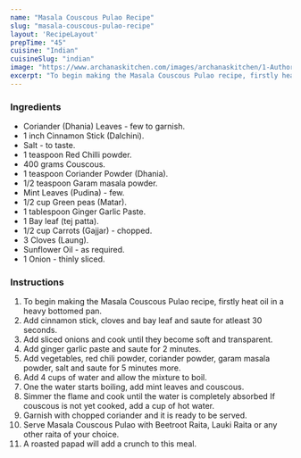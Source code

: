 ---
name: "Masala Couscous Pulao Recipe"
slug: "masala-couscous-pulao-recipe"
layout: 'RecipeLayout'
prepTime: "45"
cuisine: "Indian"
cuisineSlug: "indian"
image: "https://www.archanaskitchen.com/images/archanaskitchen/1-Author/Karthika_Gopalakrishnan/Masala_Couscous_Pulao.jpg"
excerpt: "To begin making the Masala Couscous Pulao recipe, firstly heat oil in a heavy bottomed pan"
---

### Ingredients

- Coriander (Dhania) Leaves - few to garnish.
- 1 inch Cinnamon Stick (Dalchini).
- Salt - to taste.
- 1 teaspoon Red Chilli powder.
- 400 grams Couscous.
- 1 teaspoon Coriander Powder (Dhania).
- 1/2 teaspoon Garam masala powder.
- Mint Leaves (Pudina) - few.
- 1/2 cup Green peas (Matar).
- 1 tablespoon Ginger Garlic Paste.
- 1 Bay leaf (tej patta).
- 1/2 cup Carrots (Gajjar) - chopped.
- 3 Cloves (Laung).
- Sunflower Oil - as required.
- 1 Onion - thinly sliced.

### Instructions

1. To begin making the Masala Couscous Pulao recipe, firstly heat oil in a heavy bottomed pan.
1. Add cinnamon stick, cloves and bay leaf and saute for atleast 30 seconds.
1. Add sliced onions and cook until they become soft and transparent.
1. Add ginger garlic paste and saute for 2 minutes.
1. Add vegetables, red chili powder, coriander powder, garam masala powder, salt and saute for 5 minutes more.
1. Add 4 cups of water and allow the mixture to boil.
1. One the water starts boiling, add mint leaves and couscous.
1. Simmer the flame and cook until the water is completely absorbed If couscous is not yet cooked, add a cup of hot water.
1. Garnish with chopped coriander and it is ready to be served.
1. Serve Masala Couscous Pulao with Beetroot Raita, Lauki Raita or any other raita of your choice.
1. A roasted papad will add a crunch to this meal.
